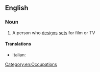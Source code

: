 ==English==

===Noun===
{{wikipedia}}
{{en-noun}}

# A person who [[design]]s [[set]]s for film or TV

====Translations====
{{trans-top|scenographer}}
* Italian: {{t+|it|scenografo|m}}
{{trans-mid}}
{{trans-bottom}}

[[Category:en:Occupations]]